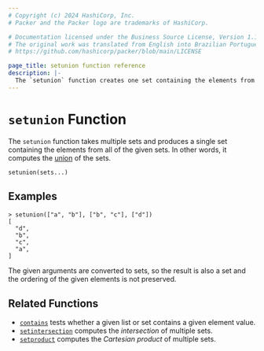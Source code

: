 ```yaml
---
# Copyright (c) 2024 HashiCorp, Inc.
# Packer and the Packer logo are trademarks of HashiCorp.

# Documentation licensed under the Business Source License, Version 1.1.
# The original work was translated from English into Brazilian Portuguese.
# https://github.com/hashicorp/packer/blob/main/LICENSE

page_title: setunion function reference
description: |-
  The `setunion` function creates one set containing the elements from multiple given sets. Learn how to use the `setunion` function in Packer templates.
---
```


# `setunion` Function

The `setunion` function takes multiple sets and produces a single set
containing the elements from all of the given sets. In other words, it
computes the [union](<https://en.wikipedia.org/wiki/Union_(set_theory)>) of
the sets.

```hcl
setunion(sets...)
```

## Examples

```shell-session
> setunion(["a", "b"], ["b", "c"], ["d"])
[
  "d",
  "b",
  "c",
  "a",
]
```

The given arguments are converted to sets, so the result is also a set and
the ordering of the given elements is not preserved.

## Related Functions

- [`contains`](/packer/docs/templates/hcl_templates/functions/collection/contains) tests whether a given list or set contains
  a given element value.
- [`setintersection`](/packer/docs/templates/hcl_templates/functions/collection/setintersection) computes the _intersection_ of
  multiple sets.
- [`setproduct`](/packer/docs/templates/hcl_templates/functions/collection/setproduct) computes the _Cartesian product_ of multiple
  sets.
